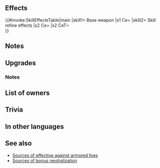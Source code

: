 {{Weapon Infobox
|tagid=SID_ハンマー2＋
|weaponType=Axe
|might=14
|range=1
|effectiveness=armored
|effect=Effective against armored foes.
|cost=300
|exclusive=0
|required=Slaying Hammer
|userVersion1=Weapon
|userVersion2=Gleam
|statModifiers=0,14,0,0,0
|refinePaths=Skill1,Atk,Spd,Def,Res
|refineSP=350
|refineMedals=500
|refineStones=50
|effectSkill1=Neutralizes armored foes' bonuses (from skills like Fortify, Rally, etc.) during combat.
|iconSkill1=Dull Armor W.png
|tagidExtraSkill1=無
|properties=random_owner
}}
==Effects==
{{#invoke:SkillEffectsTable|main
|skill1={{SCi|weapon}} Base weapon
|s1 Ce={{Eft|Effectiveness|{{Mt|Armored}}}}
|skill2={{Si|Slaying Hammer+|refine=Skill1}} Skill refine effects
|s2 Ce={{Eft|Neutralize Bonus}}
|s2 CeT={{Mt|Armored}}<br>{{Tgt|Foes}}
}}
==Notes==
{{Effective damage bonus|armored}}
==Upgrades==
{{Weapon Upgrade List}}
===Notes===
{{Bonus neutralization}}
==List of owners==
{{Skill Hero List}}
==Trivia==
{{Rsn|強化無効R重装|Dull Armor}}
==In other languages==
{{OtherLanguages
|japanese=ハンマー鍛＋
|german=Gnadenhammer+
|spanishEU=Martillo ejecutor +
|spanishLA=Martillo cruel +
|french=Marteau meurt. +
|italian=Martel. falciante+
|chineseTW=戰錘鍛＋
|portuguese=Martelo cruel+
}}
==See also==
* [[Sources of effective against armored foes]]
* [[Sources of bonus neutralization]]
{{Weapons Navbox}}